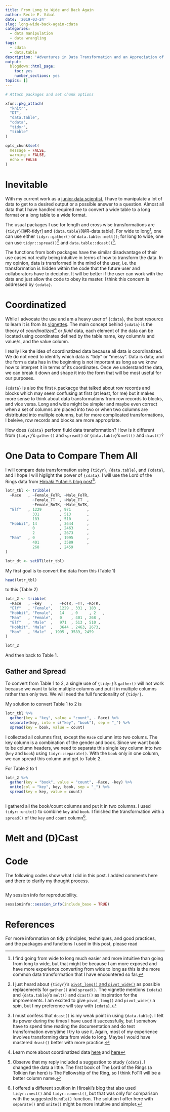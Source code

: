 ```yaml
---
title: From Long to Wide and Back Again
author: Recle E. Vibal
date: '2019-03-24'
slug: long-wide-back-again-cdata
categories:
  - data manipulation
  - data wrangling
tags:
  - cdata
  - data.table
description: 'Adventures in Data Transformation and an Appreciation of {cdata}'
output:
  blogdown::html_page:
    toc: yes
    number_sections: yes
topics: []
---
```


```r

# Attach packages and set chunk options

xfun::pkg_attach(
  "knitr",
  "DT",
  "data.table",
  "cdata",
  "tidyr",
  "tibble"
)

opts_chunk$set(
  message = FALSE,
  warning = FALSE,
  echo = FALSE
)

```

# Inevitable

With my current work as a [junior data scientist](https://amateurdatasci.rbind.io/post/loves-what-he-is-doing/), I have to manipulate a lot of data to get to a desired output or a possible answer to a question. Almost all data that I have handled required me to convert a wide table to a long format or a long table to a wide format.

The usual packages I use for length and cross wise transformations are `{tidyr}`[@R-tidyr] and `{data.table}`[@R-data.table]. For wide to long^[I find going from wide to long much easier and more intuitive than going from long to wide, but that might be because I am more exposed and have more experience converting from wide to long as this is the more common data transformation that I have encountered so far.], one can use either `tidyr::gather()` or `data.table::melt()`; for long to wide, one can use `tidyr::spread()`^[I just heard about `{tidyr}`'s [`pivot_long()` and `pivot_wide()`](https://tidyr.tidyverse.org/dev/articles/pivot.html) as possible replacements for `gather()` and `spread()`. The vignette mentions `{cdata}` and `{data.table}`'s `melt()` and `dcast()` as inspiration for the improvements. I am excited to give `pivot_long()` and `pivot_wide()` a spin, but I my preference will stay with `{cdata}`.] and `data.table::dcast()`^[I must confess that `dcast()` is my weak point in using `{data.table}`. I felt its power during the times I have used it successfully, but I somehow have to spend time reading the documentation and do test transformation everytime I try to use it. Again, most of my experience involves transforming data from wide to long. Maybe I would have mastered `dcast()` better with more practice.].

The functions from both packages have the similar disadvantage of their use cases not really being intuitive in terms of how to transform the data. In my opinion, data is transformed in the mind of the user, i.e. the transformation is hidden within the code that the future user and collaborators have to decipher. It will be better if the user can work with the data and just allow the code to obey its master. I think this concern is addressed by `{cdata}`.

# Coordinatized

While I advocate the use and am a heavy user of `{cdata}`, the best resource to learn it is from its [vignettes](https://winvector.github.io/cdata/index.html). The main concept behind `{cdata}` is the theory of *coordinatized*^[Learn more about coordinatized data [here](http://www.win-vector.com/blog/2017/03/coordinatized-data-a-fluid-data-specification/) and [here](http://winvector.github.io/FluidData/FluidData.html)] or *fluid* data, each element of the data can be located using coordinates defined by the table name, key column/s and value/s, and the value column.

I really like the idea of coordinatized data because all data is coordinatized. We do not need to identify which data is "tidy" or "messy". Data is data; and the form a data has in the beginning is not important as long as we know how to interpret it in terms of its coordinates. Once we understand the data, we can break it down and shape it into the form that will be most useful for our purposes.

`{cdata}` is also the first `R` packacge that talked about row records and blocks which may seem confusing at first (at least, for me) but it makes more sense to think about data transformations from row records to blocks, and vice versa. Long and wide might be simpler and maybe even correct when a set of columns are placed into two or when two columns are distributed into multiple columns, but for more complicated transformations, I beleive, row records and blocks are more appropriate. 

How does `{cdata}` perform fluid data transformation? How is it different from `{tidyr}`'s `gather()` and `spread()` or `{data.table}`'s `melt()` and `dcast()`?

# One Data to Compare Them All

I will compare data transformation using `{tidyr}`, `{data.table}`, and `{cdata}`, and I hope I will higlight the power of `{cdata}`. I will use the Lord of the Rings data from [Hiroaki Yutani's blog post](https://yutani.rbind.io/post/enhancing-gather-and-spread-by-using-bundled-data-frames/)^[Observe that my reply included a suggestion to study `{cdata}`. I changed the data a little. The first book of The Lord of the Rings (a Tolkien fan here) is The Fellowship of the Ring, so I think FoTR will be a better column name.].

```r

lotr_tbl <- tribble(
  ~Race   , ~Female_FoTR, ~Male_FoTR, 
            ~Female_TT  , ~Male_TT  ,
            ~Female_RoTK, ~Male_RoTK,
  "Elf"   , 1229        , 971       , 
            331         , 513       ,
            183         , 510       ,
  "Hobbit", 14          , 3644      , 
            0           , 2463      ,
            2           , 2673      ,
  "Man"   , 0           , 1995      ,
            401         , 3589      ,
            268         , 2459
)

lotr_dt <- setDT(lotr_tbl)

```

My first goal is to convert the data from this (Table 1)

```r

head(lotr_tbl)

```

to this (Table 2)

```r

lotr_2 <- tribble(
  ~Race   ,	~key    ,	~FoTR, ~TT,	~RoTK,
  "Elf"   ,	"Female",	1229 , 331 , 183 ,
  "Hobbit",	"Female",	14   , 0	 , 2   ,
  "Man"	  , "Female",	0    , 401 , 268 ,
  "Elf"   ,	"Male"  ,	971  , 513 , 510 ,
  "Hobbit",	"Male"  ,	3644 , 2463, 2673,
  "Man"   ,	"Male"	, 1995 , 3589, 2459
)

lotr_2

```

And then back to Table 1.

## Gather and Spread

To convert from Table 1 to 2, a single use of `{tidyr}`'s `gather()` will not work because we want to take multiple columns and put it in multiple columns rather than only two. We will need the full functionality of `{tidyr}`.

My solution to convert Table 1 to 2 is

```r

lotr_tbl %>% 
  gather(key = "key", value = "count", - Race) %>% 
  separate(key, into = c("key", "book"), sep = "_") %>% 
  spread(key = book, value = count)

```

I collected all columns first, except the `Race` column into two colums. The key column is a combination of the gender and book. Since we want book to be column headers, we need to separate this single key column into two (`key` and `book`) using `tidyr::separate()`. With the `book` only in one column, we can spread this column and get to Table 2.

For Table 2 to 1

```r

lotr_2 %>% 
  gather(key = "book", value = "count", -Race, -key) %>% 
  unite(col = "key", key, book, sep = "_") %>% 
  spread(key = key, value = count)
  

```

I gatherd all the book/count columns and put it in two columns. I used `tidyr::unite()` to combine `key` and `book`. I finished the transformation with a `spread()` of the `key` and `count` column^[I offered a different soultion in Hiroaki's blog that also used `tidyr::nest()` and `tidyr::unnest()`, but that was only for comparison with the suggested `bundle()` function. The solution I offer here with `separate()` and `unite()` might be more intuitive and simpler.].

# Melt and (D)Cast

# Code {#code}

The following codes show what I did in this post. I added comments here and there to clarify my thought process.

```r

```

My session info for reproducibility.

```r

sessioninfo::session_info(include_base = TRUE)

```

# References

For more information on tidy principles, techniques, and good practices, and the packages and functions I used in this post, please read